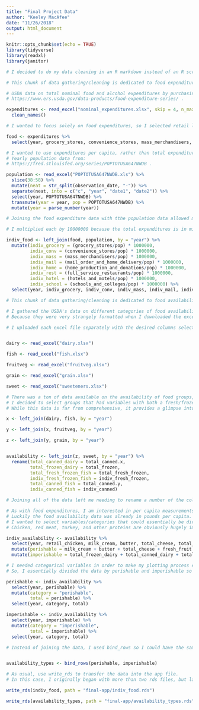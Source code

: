 ```yaml
---
title: "Final Project Data"
author: "Keeley MacAfee"
date: "11/26/2018"
output: html_document
---
```


```r
knitr::opts_chunk$set(echo = TRUE)
library(tidyverse)
library(readxl)
library(janitor)
```


```r
# I decided to do my data cleaning in an R markdown instead of an R script because it helps me to visually organize each of my data frames, joins, etc. 

# This chunk of data gathering/cleaning is dedicated to food expenditures. 

# USDA data on total nominal food and alcohol expenditures by purchasing location in the U.S from: 
# https://www.ers.usda.gov/data-products/food-expenditure-series/ . 

expenditures <- read_excel("nominal_expenditures.xlsx", skip = 4, n_max = 21) %>%
  clean_names()

# I wanted to focus solely on food expenditures, so I selected retail locations that either: 1. I was interested in or 2. showed/shows an interesting trend.  

food <- expenditures %>%
  select(year, grocery_stores, convenience_stores, mass_merchandisers, mail_order_and_home_delivery, home_production_and_donations, full_service_restaurants, hotels_and_motels, schools_and_colleges)

# I wanted to use expenditures per capita, rather than total expenditures, so I could compare it to my data on food availability. 
# Yearly population data from: 
# https://fred.stlouisfed.org/series/POPTOTUSA647NWDB . 

population <- read_excel("POPTOTUSA647NWDB.xls") %>%
  slice(38:58) %>%
  mutate(neat = str_split(observation_date, "-")) %>%
  separate(neat, into = c("c", "year", "date1", "date2")) %>%
  select(year, POPTOTUSA647NWDB) %>%
  transmute(year = year, pop = POPTOTUSA647NWDB) %>%
  mutate(year = parse_number(year))

# Joining the food expenditure data with tthe population data allowed me to isolated the variables I care about and make them into per capita expenditures.

# I multiplied each by 10000000 because the total expenditures is in millions of dollars, but I wanted it to be in dollars per person. 

indiv_food <- left_join(food, population, by = "year") %>%
  mutate(indiv_grocery = (grocery_stores/pop) * 1000000,
         indiv_conv = (convenience_stores/pop) * 1000000,
         indiv_mass = (mass_merchandisers/pop) * 1000000,
         indiv_mail = (mail_order_and_home_delivery/pop) * 1000000,
         indiv_home = (home_production_and_donations/pop) * 1000000,
         indiv_rest = (full_service_restaurants/pop) * 1000000,
         indiv_hotel = (hotels_and_motels/pop) * 1000000, 
         indiv_school = (schools_and_colleges/pop) * 1000000) %>%
  select(year, indiv_grocery, indiv_conv, indiv_mass, indiv_mail, indiv_home, indiv_rest, indiv_hotel, indiv_school)
``` 


```r
# This chunk of data gathering/cleaning is dedicated to food availability. 

# I gathered the USDA's data on different categories of food availability. 
# Because they were very strangely formatted when I downloaded the excel files, I did a little bit of cleaning in the excel files themselves before uploading them to R. 

# I uploaded each excel file separately with the desired columns selected from the cleaning I did within the file before joining them.


dairy <- read_excel("dairy.xlsx")

fish <- read_excel("fish.xlsx")

fruitveg <- read_excel("fruitveg.xlsx")

grain <- read_excel("grain.xlsx")

sweet <- read_excel("sweeteners.xlsx")

# There was a ton of data available on the availability of food groups, almost to the point of being overwhelming and hard to narrow down. 
# I decided to select groups that had variables with both a fresh/frozen component and a processed component. 
# While this data is far from comprehensive, it provides a glimpse into food availability trends over the past two decades.

x <- left_join(dairy, fish, by = "year")

y <- left_join(x, fruitveg, by = "year")

z <- left_join(y, grain, by = "year")


availability <- left_join(z, sweet, by = "year") %>%
  rename(total_canned_dairy = total_canned.x,
         total_frozen_dairy = total_frozen,
         total_fresh_frozen_fish = total_fresh_frozen,
         indiv_fresh_frozen_fish = indiv_fresh_frozen,
         total_canned_fish = total_canned.y,
         indiv_canned_fish = indiv_canned)

# Joining all of the data left me needing to rename a number of the columns. 

# As with food expenditures, I am interested in per capita measurements. 
# Luckily the food availability data was already in pounds per capita.
# I wanted to select variables/categories that could essentially be divided into perishable goods and imperishable goods. 
# Chicken, red meat, turkey, and other proteins are obviously hugely important portions of this data, especially coming from the USDA. However, the data provided did not have the clear divisions in perishable/imperishable that I was looking for in this instance. 

indiv_availability <- availability %>%
  select(year, retail_chicken, milk_cream, butter, total_cheese, total_frozen_dairy, total_canned_dairy, total_dry, indiv_fresh_frozen_fish, indiv_canned_fish, indiv_cured, indiv_fish_shell, fresh_fruit, processed_fruit, fresh_veg, processed_veg, total_wheat_flour, oat, rice, indiv_meat, total_sweeteners, total_flour) %>%
  mutate(perishable = milk_cream + butter + total_cheese + fresh_fruit + fresh_veg + indiv_fish_shell + total_wheat_flour) %>%
  mutate(imperishable = total_frozen_dairy + total_canned_dairy + total_dry + indiv_fresh_frozen_fish + indiv_canned_fish + indiv_cured + processed_fruit + processed_veg + total_sweeteners + total_flour)

# I needed categorical variables in order to make my plotting process easier.
# So, I essentially divided the data by perishable and imperishable so I could add an appropriate categorical variable. 

perishable <- indiv_availability %>%
  select(year, perishable) %>%
  mutate(category = "perishable",
         total = perishable) %>%
  select(year, category, total)

imperishable <- indiv_availability %>%
  select(year, imperishable) %>%
  mutate(category = "imperishable",
         total = imperishable) %>%
  select(year, category, total)

# Instead of joining the data, I used bind_rows so I could have the same x and y axes to display two separate lines in my plot. 


availability_types <- bind_rows(perishable, imperishable)

```


```r
# As usual, use write_rds to transfer the data into the app file. 
# In this case, I originally began with more than two rds files, but later realized that indiv_food and availability_types were the only two necessary. 

write_rds(indiv_food, path = "final-app/indiv_food.rds")

write_rds(availability_types, path = "final-app/availability_types.rds")
```

